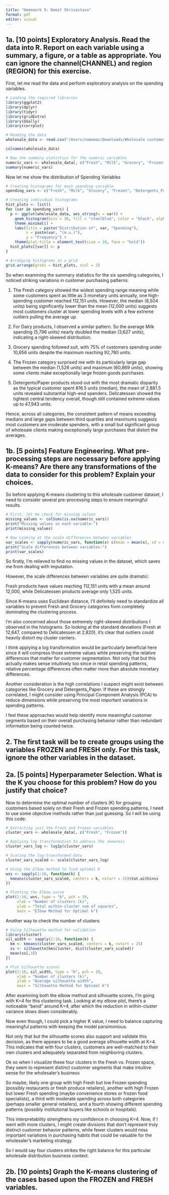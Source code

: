 ```yaml
---
title: "Homework 5: Namit Shrivastava"
format: pdf
editor: visual
---
```


## 1a. [10 points] Exploratory Analysis. Read the data into R. Report on each variable using a summary, a figure,  or a table as appropriate. You can ignore the channel(CHANNEL) and region (REGION) for this exercise.

First, let me read the data and perform exploratory analysis on the spending variables.

```r
# Loading the required libraries
library(ggplot2)
library(dplyr)
library(tidyr)
library(gridExtra)
library(GGally)
library(corrplot)

# Reading the data
wholesale_data <- read.csv("/Users/namomac/Downloads/Wholesale customers data.csv")

colnames(wholesale_data)

# Now the summary statistics for the numeric variables
numeric_vars <- wholesale_data[, c("Fresh", "Milk", "Grocery", "Frozen", "Detergents_Paper", "Delicassen")]
summary(numeric_vars)
```

Now let me show the distribution of Spending Variables
```r
# Creating histograms for each spending variable
spending_vars <- c("Fresh", "Milk", "Grocery", "Frozen", "Detergents_Paper", "Delicassen")

# Creating individual histograms
hist_plots <- list()
for (var in spending_vars) {
  p <- ggplot(wholesale_data, aes_string(x = var)) +
    geom_histogram(bins = 30, fill = "steelblue", color = "black", alpha = 0.7) +
    theme_minimal() +
    labs(title = paste("Distribution of", var, "Spending"),
         x = paste(var, "(m.u.)"),
         y = "Frequency") +
    theme(plot.title = element_text(size = 10, face = "bold"))
  hist_plots[[var]] <- p
}

# Arranging histograms in a grid
grid.arrange(grobs = hist_plots, ncol = 2)
```

So when examining the summary statistics for the six spending categories, I noticed striking variations in customer purchasing patterns. 

1. The Fresh category showed the widest spending range meaning while some customers spent as little as 3 monetary units annually, one high-spending customer reached 112,151 units. However, the median (8,504 units) being significantly lower than the mean (12,000 units) suggests most customers cluster at lower spending levels with a few extreme outliers pulling the average up.

2. For Dairy products, I observed a similar pattern. So the average Milk spending (5,796 units) nearly doubled the median (3,627 units), indicating a right-skewed distribution. 

3. Grocery spending followed suit, with 75% of customers spending under 10,656 units despite the maximum reaching 92,780 units. 

4. The Frozen category surprised me with its particularly large gap between the median (1,526 units) and maximum (60,869 units), showing some clients make exceptionally large frozen goods purchases.


5. Detergents/Paper products stood out with the most dramatic disparity as the typical customer spent 816.5 units (median), the mean of 2,881.5 units revealed substantial high-end spenders. Delicatessen showed the tightest central tendency overall, though still contained extreme values up to 47,943 units.


Hence, across all categories, the consistent pattern of means exceeding medians and large gaps between third quartiles and maximums suggests most customers are moderate spenders, with a small but significant group of wholesale clients making exceptionally large purchases that distort the averages.


## 1b. [5 points] Feature Engineering. What pre-processing steps are necessary before applying K-means? Are there any transformations of the data to consider for this problem? Explain your choices.

So before applying K-means clustering to this wholesale customer dataset, I need to consider several pre-processing steps to ensure meaningful results.

```r
# First, let me check for missing values
missing_values <- colSums(is.na(numeric_vars))
print("Missing values in each variable:")
print(missing_values)

# Now Looking at the scale differences between variables
var_scales <- sapply(numeric_vars, function(x) c(mean = mean(x), sd = sd(x), min = min(x), max = max(x)))
print("Scale differences between variables:")
print(var_scales)
```

So firstly, I'm relieved to find no missing values in the dataset, which saves me from dealing with imputation. 

However, the scale differences between variables are quite dramatic:

Fresh products have values reaching 112,151 units with a mean around 12,000, while Delicatessen products average only 1,525 units. 

Since K-means uses Euclidean distance, I'll definitely need to standardize all variables to prevent Fresh and Grocery categories from completely dominating the clustering process.

I'm also concerned about those extremely right-skewed distributions I observed in the histograms. So looking at the standard deviations (Fresh at 12,647, compared to Delicatessen at 2,820), it's clear that outliers could heavily distort my cluster centers. 

I think applying a log transformation would be particularly beneficial here since it will compress those extreme values while preserving the relative differences that matter for customer segmentation. Not only that but this actually makes sense intuitively too since in retail spending patterns, relative percentage differences often matter more than absolute monetary differences.

Another consideration is the high correlations I suspect might exist between categories like Grocery and Detergents_Paper. If these are strongly correlated, I might consider using Principal Component Analysis (PCA) to reduce dimensions while preserving the most important variations in spending patterns. 

I feel these approaches would help identify more meaningful customer segments based on their overall purchasing behavior rather than redundant information being counted twice.

## 2. The first task will be to create groups using the variables FROZEN and FRESH only. For this task, ignore the other variables in the dataset.
 
## 2a. [5 points] Hyperparameter Selection. What is the K you choose for this problem? How do you justify that choice?

Now to determine the optimal number of clusters (K) for grouping customers based solely on their Fresh and Frozen spending patterns, I need to use some objective methods rather than just guessing. So I will be using this code:

```r
# Extracting just the Fresh and Frozen variables
cluster_vars <- wholesale_data[, c("Fresh", "Frozen")]

# Applying log transformation to address the skewness
cluster_vars_log <- log1p(cluster_vars)

# Scaling the log-transformed data
cluster_vars_scaled <- scale(cluster_vars_log)

# Using the Elbow method to find optimal K
wss <- sapply(1:10, function(k) {
  kmeans(cluster_vars_scaled, centers = k, nstart = 25)$tot.withinss
})
```

```r
# Plotting the Elbow curve
plot(1:10, wss, type = "b", pch = 19,
     xlab = "Number of clusters (k)",
     ylab = "Total within-cluster sum of squares",
     main = "Elbow Method for Optimal k")
```

Another way to check the number of clusters:

```r
# Using Silhouette method for validation
library(cluster)
sil_width <- sapply(2:10, function(k) {
  km <- kmeans(cluster_vars_scaled, centers = k, nstart = 25)
  ss <- silhouette(km$cluster, dist(cluster_vars_scaled))
  mean(ss[,3])
})

# Plot Silhouette scores
plot(2:10, sil_width, type = "b", pch = 19,
     xlab = "Number of clusters (k)",
     ylab = "Average silhouette width",
     main = "Silhouette Method for Optimal k")
```

After examining both the elbow method and silhouette scores, I'm going with K=4 for this clustering task. Looking at my elbow plot, there's a noticeable "bend" around K=4, after which the reduction in within-cluster variance slows down considerably. 

Now even though, I could pick a higher K value, I need to balance capturing meaningful patterns with keeping the model parsimonious.

Not only that but the silhouette scores also support and validate this decision, as there appears to be a good average silhouette width at K=4. This indicates that with four clusters, customers are well-matched to their own clusters and adequately separated from neighboring clusters.

Ok so when I visualize these four clusters in the Fresh vs. Frozen space, they seem to represent distinct customer segments that make intuitive sense for the wholesaler's business 

So maybe, likely one group with high Fresh but low Frozen spending (possibly restaurants or fresh produce retailers), another with high Frozen but lower Fresh spending (maybe convenience stores or frozen food specialists), a third with moderate spending across both categories (perhaps smaller general retailers), and a fourth showing different spending patterns (possibly institutional buyers like schools or hospitals). 

This interpretability strengthens my confidence in choosing K=4. Now, if I went with more clusters, I might create divisions that don't represent truly distinct customer behavior patterns, while fewer clusters would miss important variations in purchasing habits that could be valuable for the wholesaler's marketing strategy. 

So I would say four clusters strikes the right balance for this particular wholesale distribution business context.

## 2b. [10 points] Graph the K-means clustering of the cases based upon the FROZEN and FRESH variables.





